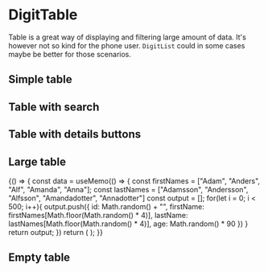 
<Meta
    title="Display data/DigitTable"
    component={DigitTable}
/>

# DigitTable

Table is a great way of displaying and filtering large amount of data. It's however not so kind for the phone user. `DigitList` could in some cases maybe be better for those scenarios. 

## Simple table

<Preview>
    <Story name="simple table">
        <DigitTable
            titleText="Humans"
            idProp="id"
            startOrderBy="firstName"
            columnsOrder={["id", "firstName", "lastName", "age"]}
            headerTexts={{
                id: "Id",
                firstName: "First name",
                lastName: "Last name",
                age: "Age"
            }}
            data={[
                    {
                        id: "1337",
                        firstName: "Asdf",
                        lastName: "Asdfsson",
                        age: 33
                    },
                    {
                        id: "4444",
                        firstName: "Glass",
                        lastName: "Glasssson",
                        age: 50
                    },
                    {
                        id: "4324",
                        firstName: "Jeremy",
                        lastName: "Clarkson",
                        age: 50
                    },
                    {
                        id: "1234",
                        firstName: "James",
                        lastName: "May",
                        age: 99
                    },
                    {
                        id: "4321",
                        firstName: "Richard",
                        lastName: "Hammond",
                        age: 18
                    },
                    {
                        id: "9999",
                        firstName: "The",
                        lastName: "Stig",
                        age: 55
                    },
                    {
                        id: "2244",
                        firstName: "Henrik",
                        lastName: "Lundqvist",
                        age: 30
                    }
            ]}
        />
    </Story>
</Preview>

## Table with search

<Preview>
    <Story name="table with search">
        <DigitTable
            titleText="Humans"
            search
            searchText="Search for a human"
            idProp="id"
            startOrderBy="firstName"
            columnsOrder={["id", "firstName", "lastName", "age"]}
            headerTexts={{
                id: "Id",
                firstName: "First name",
                lastName: "Last name",
                age: "Age"
            }}
            data={[
                    {
                        id: "1337",
                        firstName: "Asdf",
                        lastName: "Asdfsson",
                        age: 33
                    },
                    {
                        id: "4444",
                        firstName: "Glass",
                        lastName: "Glasssson",
                        age: 50
                    },
                    {
                        id: "4324",
                        firstName: "Jeremy",
                        lastName: "Clarkson",
                        age: 50
                    },
                    {
                        id: "1234",
                        firstName: "James",
                        lastName: "May",
                        age: 99
                    },
                    {
                        id: "4321",
                        firstName: "Richard",
                        lastName: "Hammond",
                        age: 18
                    },
                    {
                        id: "9999",
                        firstName: "The",
                        lastName: "Stig",
                        age: 55
                    },
                    {
                        id: "2244",
                        firstName: "Henrik",
                        lastName: "Lundqvist",
                        age: 30
                    }
            ]}
        />
    </Story>
</Preview>

## Table with details buttons

<Preview>
    <Story name="table with details buttons">
        <DigitTable
            titleText="Humans"
            search
            searchText="Search for a human"
            idProp="id"
            startOrderBy="firstName"
            columnsOrder={["id", "firstName", "lastName", "age"]}
            headerTexts={{
                id: "Id",
                firstName: "First name",
                lastName: "Last name",
                age: "Age",
                __link: "Details"
            }}
            data={[
                    {
                        id: "1337",
                        firstName: "Asdf",
                        lastName: "Asdfsson",
                        age: 33,
                        __link: "/1337"
                    },
                    {
                        id: "4444",
                        firstName: "Glass",
                        lastName: "Glasssson",
                        age: 50,
                        __link: "/4444"
                    },
                    {
                        id: "4324",
                        firstName: "Jeremy",
                        lastName: "Clarkson",
                        age: 50
                    },
                    {
                        id: "1234",
                        firstName: "James",
                        lastName: "May",
                        age: 99
                    },
                    {
                        id: "4321",
                        firstName: "Richard",
                        lastName: "Hammond",
                        age: 18
                    },
                    {
                        id: "9999",
                        firstName: "The",
                        lastName: "Stig",
                        age: 55,
                        __link: "/9999"
                    },
                    {
                        id: "2244",
                        firstName: "Henrik",
                        lastName: "Lundqvist",
                        age: 30
                    }
            ]}
        />
    </Story>
</Preview>

## Large table

<Preview>
    <Story name="large table">
        {() => {
            const data = useMemo(() => {
                const firstNames = ["Adam", "Anders", "Alf", "Amanda", "Anna"];
                const lastNames = ["Adamsson", "Andersson", "Alfsson", "Amandadotter", "Annadotter"]
                const output = [];
                for(let i = 0; i < 500; i++){
                    output.push({
                        id: Math.random() + "",
                        firstName: firstNames[Math.floor(Math.random() * 4)],
                        lastName: lastNames[Math.floor(Math.random() * 4)],
                        age: Math.random() * 90
                    })
                }
                return output;
            })
            return (
                <DigitTable
                    titleText="Humans"
                    idProp="id"
                    startOrderBy="id"
                    columnsOrder={["id", "firstName", "lastName", "age"]}
                    headerTexts={{
                        id: "Id",
                        firstName: "First name",
                        lastName: "Last name",
                        age: "Age"
                    }}
                    data={data}
                />
            );
        }}
    </Story>
</Preview>

## Empty table

<Preview>
    <Story name="empty table">
        <DigitTable
            titleText="Humans"
            idProp="id"
            startOrderBy="firstName"
            columnsOrder={["id", "firstName", "lastName", "age"]}
            headerTexts={{
                id: "Id",
                firstName: "First name",
                lastName: "Last name",
                age: "Age"
            }}
            data={[]}
            emptyTableText="Empty table :("
        />
    </Story>
</Preview>

<Props of={DigitTable} />
